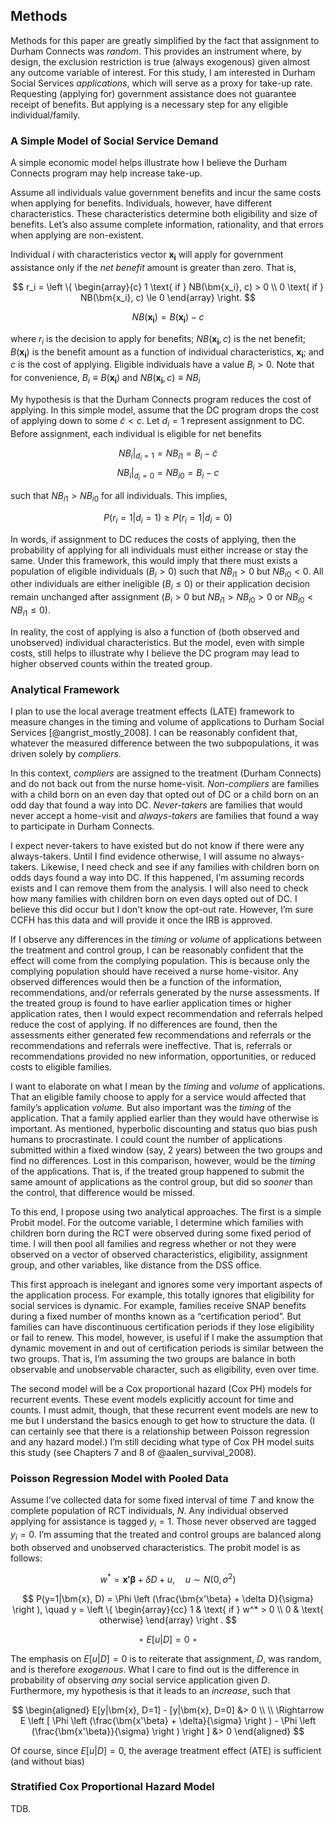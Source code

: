 ## Methods {#methods-2 -}

Methods for this paper are greatly simplified by the fact that assignment to Durham Connects was *random*. This provides an instrument where, by design, the exclusion restriction is true (always exogenous) given almost any outcome variable of interest. For this study, I am interested in Durham Social Services *applications*, which will serve as a proxy for take-up rate. Requesting (applying for) government assistance does not guarantee receipt of benefits. But applying is a necessary step for any eligible individual/family.

### A Simple Model of Social Service Demand {-}

A simple economic model helps illustrate how I believe the Durham Connects program may help increase take-up.

Assume all individuals value government benefits and incur the same costs when applying for benefits. Individuals, however, have different characteristics. These characteristics determine both eligibility and size of benefits. Let's also assume complete information, rationality, and that errors when applying are non-existent.

Individual $i$ with characteristics vector $\bm{x_i}$ will apply for government assistance only if the *net benefit* amount is greater than zero. That is,

$$
r_i  = \left \{
  \begin{array}{c}
    1 \text{ if } NB(\bm{x_i}, c) > 0 \\
    0 \text{ if } NB(\bm{x_i}, c) \le 0
  \end{array} \right.
$$

$$
  NB(\bm{x_i}) = B(\bm{x_i}) - c
$$

where $r_i$ is the decision to apply for benefits; $NB(\bm{x_i}, c)$ is the net benefit; $B(\bm{x_i})$ is the benefit amount as a function of individual characteristics, $\bm{x_i}$; and $c$ is the cost of applying. Eligible individuals have a value $B_i > 0$. Note that for convenience, $B_i \equiv B(\bm{x_i})$ and $NB(\bm{x_i}, c) \equiv NB_i$

My hypothesis is that the Durham Connects program reduces the cost of applying. In this simple model, assume that the DC program drops the cost of applying down to some $\tilde c < c$. Let $d_i = 1$ represent assignment to DC. Before assignment, each individual is eligible for net benefits

$$NB_i|_{d_i=1} = NB_{i1} = B_i - \tilde c$$
$$NB_i|_{d_i=0} = NB_{i0} = B_i - c$$

such that $NB_{i1} > NB_{i0}$ for all individuals. This implies,

$$P(r_i = 1|d_i = 1) \ge P(r_i=1|d_i = 0)$$

In words, if assignment to DC reduces the costs of applying, then the probability of applying for all individuals must either increase or stay the same. Under this framework, this would imply that there must exists a population of eligible individuals ($B_i > 0$) such that $NB_{i1} > 0$ but $NB_{i0} < 0$. All other individuals are either ineligible ($B_i \le 0$) or their application decision remain unchanged after assignment ($B_i > 0$ but $NB_{i1} > NB_{i0} > 0$ or $NB_{i0} < NB_{i1} \le 0$).

In reality, the cost of applying is also a function of (both observed and unobserved) individual characteristics. But the model, even with simple costs, still helps to illustrate why I believe the DC program may lead to higher observed counts within the treated group.

### Analytical Framework {-}

I plan to use the local average treatment effects (LATE) framework to measure changes in the timing and volume of applications to Durham Social Services [@angrist_mostly_2008]. I can be reasonably confident that, whatever the measured difference between the two subpopulations, it was driven solely by *compliers*.

In this context, *compliers* are assigned to the treatment (Durham Connects) and do not back out from the nurse home-visit. *Non-compliers* are families with a child born on an even day that opted out of DC or a child born on an odd day that found a way into DC. *Never-takers* are families that would never accept a home-visit and *always-takers* are families that found a way to participate in Durham Connects.

I expect never-takers to have existed but do not know if there were any always-takers. Until I find evidence otherwise, I will assume no always-takers. Likewise, I need check and see if any families with children born on odds days found a way into DC. If this happened, I'm assuming records exists and I can remove them from the analysis. I will also need to check how many families with children born on even days opted out of DC. I believe this did occur but I don't know the opt-out rate. However, I'm sure CCFH has this data and will provide it once the IRB is approved.

If I observe any differences in the *timing* or *volume* of applications between the treatment and control group, I can be reasonably confident that the effect will come from the complying population. This is because only the complying population should have received a nurse home-visitor. Any observed differences would then be a function of the information, recommendations, and/or referrals generated by the nurse assessments. If the treated group is found to have earlier application times or higher application rates, then I would expect recommendation and referrals helped reduce the cost of applying. If no differences are found, then the assessments either generated few recommendations and referrals or the recommendations and referrals were ineffective. That is, referrals or recommendations provided no new information, opportunities, or reduced costs to eligible families.

I want to elaborate on what I mean by the *timing* and *volume* of applications. That an eligible family choose to apply for a service would affected that family's application *volume*. But also important was the *timing* of the application. That a family applied earlier than they would have otherwise is important. As mentioned, hyperbolic discounting and status quo bias push humans to procrastinate. I could count the number of applications submitted within a fixed window (say, 2 years) between the two groups and find no differences. Lost in this comparison, however, would be the *timing* of the applications. That is, if the treated group happened to submit the same amount of applications as the control group, but did so *sooner* than the control, that difference would be missed.

To this end, I propose using two analytical approaches. The first is a simple Probit model. For the outcome variable, I determine which families with children born during the RCT were observed during some fixed period of time. I will then pool all families and regress whether or not they were observed on a vector of observed characteristics, eligibility, assignment group, and other variables, like distance from the DSS office.

This first approach is inelegant and ignores some very important aspects of the application process. For example, this totally ignores that eligibility for social services is dynamic. For example, families receive SNAP benefits during a fixed number of months known as a "certification period". But families can have discontinuous certification periods if they lose eligibility or fail to renew. This model, however, is useful if I make the assumption that dynamic movement in and out of certification periods is similar between the two groups. That is, I'm assuming the two groups are balance in both observable and unobservable character, such as eligibility, even over time.

The second model will be a Cox proportional hazard (Cox PH) models for recurrent events. These event models explicitly account for time and counts. I must admit, though, that these recurrent event models are new to me but I understand the basics enough to get how to structure the data. (I can certainly see that there is a relationship between Poisson regression and any hazard model.) I'm still deciding what type of Cox PH model suits this study (see Chapters 7 and 8 of @aalen_survival_2008).

### Poisson Regression Model with Pooled Data {-}

Assume I've collected data for some fixed interval of time $T$ and know the complete population of RCT individuals, $N$. Any individual observed applying for assistance is tagged $y_i=1$. Those never observed are tagged $y_i=0$. I'm assuming that the treated and control groups are balanced along both observed and unobserved characteristics. The probit model is as follows:

$$
w^* = \bm{x'\beta}  + \delta D + u, \quad u \sim N(0, \sigma^2)
$$

$$
P(y=1|\bm{x}, D) = \Phi \left (\frac{\bm{x'\beta}  + \delta D}{\sigma} \right ), \quad
y = \left \{
  \begin{array}{cc}
    1 & \text{ if } w^* > 0 \\
    0 & \text{ otherwise}
  \end{array}
  \right .
$$

$$
\star ~ E[u|D] = 0 ~ \star
$$

The emphasis on $E[u|D] = 0$ is to reiterate that assignment, $D$, was random, and is therefore *exogenous*. What I care to find out is the difference in probability of observing *any* social service application given $D$. Furthermore, my hypothesis is that it leads to an *increase*, such that

$$
\begin{aligned}
  E[y|\bm{x}, D=1] - [y|\bm{x}, D=0] &> 0 \\
  \\
  \Rightarrow E \left [
        \Phi \left (\frac{\bm{x'\beta}  + \delta}{\sigma} \right )
      -
        \Phi \left (\frac{\bm{x'\beta}}{\sigma} \right )
     \right ]  &> 0
\end{aligned}
$$

Of course, since $E[u|D] = 0$, the average treatment effect (ATE) is sufficient (and without bias)

### Stratified Cox Proportional Hazard Model {-}

TDB.
